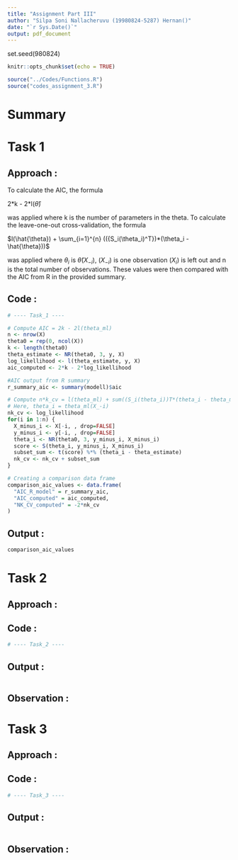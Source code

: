 ```yaml
---
title: "Assignment Part III"
author: "Silpa Soni Nallacheruvu (19980824-5287) Hernan()"
date: "`r Sys.Date()`"
output: pdf_document
---
```


set.seed(980824)

```r
knitr::opts_chunk$set(echo = TRUE)
```

```r
source("../Codes/Functions.R")
source("codes_assignment_3.R")
```

# Summary

# Task 1

## Approach :

To calculate the AIC, the formula

$\text{2*k - 2*l}(\hat{\theta})$

was applied where k is the number of parameters in the theta. To calculate 
the leave-one-out cross-validation, the formula

$l(\hat{\theta}) + \sum_{i=1}^{n} (({S_i(\theta_i)^T})*(\theta_i - \hat{\theta}))$

was applied where $\theta_i$ is $\hat{\theta}(X_{-i})$,
$(X_{-i})$ is one observation $(X_{i})$ is left out 
and n is the total number of observations. 
These values were then compared with the AIC from R in the provided summary.

## Code :

```r
# ---- Task_1 ----

# Compute AIC = 2k - 2l(theta_ml)
n <- nrow(X)
theta0 = rep(0, ncol(X))
k <- length(theta0)
theta_estimate <- NR(theta0, 3, y, X) 
log_likellihood <- l(theta_estimate, y, X)
aic_computed <- 2*k - 2*log_likellihood

#AIC output from R summary 
r_summary_aic <- summary(modell)$aic

# Compute n*k_cv = l(theta_ml) + sum((S_i(theta_i))T*(theta_i - theta_ml))
# Here, theta_i = theta_ml(X_-i)
nk_cv <- log_likellihood
for(i in 1:n) {
  X_minus_i <- X[-i, , drop=FALSE]
  y_minus_i <- y[-i, , drop=FALSE]
  theta_i <- NR(theta0, 3, y_minus_i, X_minus_i)
  score <- S(theta_i, y_minus_i, X_minus_i)
  subset_sum <- t(score) %*% (theta_i - theta_estimate)
  nk_cv <- nk_cv + subset_sum
}

# Creating a comparison data frame 
comparison_aic_values <- data.frame(
  "AIC_R_model" = r_summary_aic,
  "AIC_computed" = aic_computed,
  "NK_CV_computed" = -2*nk_cv
)

```

## Output :

```r
comparison_aic_values
```


# Task 2

## Approach :

## Code :

```r
# ---- Task_2 ----


```

## Output :

```r

```

## Observation :

# Task 3

## Approach :

## Code :

```r
# ---- Task_3 ----


```

## Output :

```r

```

## Observation :
